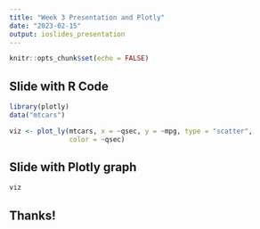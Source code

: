 ```yaml
---
title: "Week 3 Presentation and Plotly"
date: "2023-02-15"
output: ioslides_presentation
---
```


```r
knitr::opts_chunk$set(echo = FALSE)
```


## Slide with R Code

```r
library(plotly)
data("mtcars")

viz <- plot_ly(mtcars, x = ~qsec, y = ~mpg, type = "scatter", 
               color = ~qsec)

```

## Slide with Plotly graph

```r
viz
```

## Thanks!
